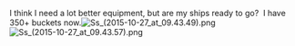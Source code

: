 I think I need a lot better equipment, but are my ships ready to go?  I have 350+ buckets now.[[File:Ss_(2015-10-27_at_09.43.49).png|thumb]][[File:Ss_(2015-10-27_at_09.43.57).png|thumb]]<ac_metadata title="Medium Possible?"> </ac_metadata>